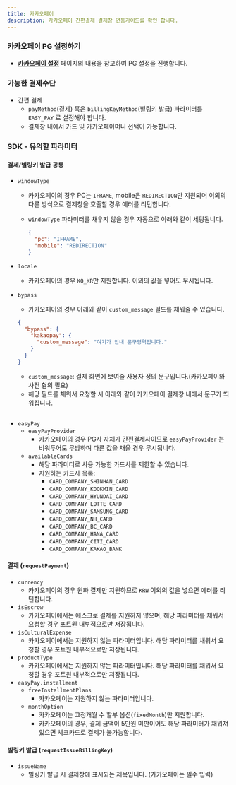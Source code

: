 ```yaml
---
title: 카카오페이
description: 카카오페이 간편결제 결제창 연동가이드를 확인 합니다.
---
```


### **카카오페이 PG 설정하기**

- [**카카오페이 설정**](../../ready/2-pg/pg/kakao) 페이지의 내용을 참고하여 PG 설정을 진행합니다.

### **가능한 결제수단**

- 간편 결제
  - `payMethod`(결제) 혹은 `billingKeyMethod`(빌링키 발급) 파라미터를 `EASY_PAY` 로 설정해야 합니다.
  - 결제창 내에서 카드 및 카카오페이머니 선택이 가능합니다.

### SDK - **유의할 파라미터**

#### **결제/빌링키 발급 공통**

- `windowType`

  - 카카오페이의 경우 PC는 `IFRAME`, mobile은 `REDIRECTION`만 지원되며 이외의 다른 방식으로 결제창을 호출할 경우 에러를 리턴합니다.
  - `windowType` 파라미터를 채우지 않을 경우 자동으로 아래와 같이 세팅됩니다.

    ```json
    {
      "pc": "IFRAME",
      "mobile": "REDIRECTION"
    }
    ```

- `locale`
  - 카카오페이의 경우 `KO_KR`만 지원합니다. 이외의 값을 넣어도 무시됩니다.
- `bypass`

  - 카카오페이의 경우 아래와 같이 `custom_message` 필드를 채워줄 수 있습니다.

  ```json
  {
    "bypass": {
      "kakaopay": {
        "custom_message": "여기가 안내 문구영역입니다."
      }
    }
  }
  ```

  - `custom_message`: 결제 화면에 보여줄 사용자 정의 문구입니다.(카카오페이와 사전 협의 필요)
  - 해당 필드를 채워서 요청할 시 아래와 같이 카카오페이 결제창 내에서 문구가 띄워집니다.

<figure>
  <img
    src="/gitbook-assets/ko/KakaoTalk_Photo_2023-04-10-17-39-36.jpeg"
    alt=""
  />
  <figcaption></figcaption>
</figure>

- `easyPay`
  - `easyPayProvider`
    - 카카오페이의 경우 PG사 자체가 간편결제사이므로 `easyPayProvider` 는 비워두어도 무방하며 다른 값을 채울 경우 무시됩니다.
  - `availableCards`
    - 해당 파라미터로 사용 가능한 카드사를 제한할 수 있습니다.
    - 지원하는 카드사 목록:
      - `CARD_COMPANY_SHINHAN_CARD`
      - `CARD_COMPANY_KOOKMIN_CARD`
      - `CARD_COMPANY_HYUNDAI_CARD`
      - `CARD_COMPANY_LOTTE_CARD`
      - `CARD_COMPANY_SAMSUNG_CARD`
      - `CARD_COMPANY_NH_CARD`
      - `CARD_COMPANY_BC_CARD`
      - `CARD_COMPANY_HANA_CARD`
      - `CARD_COMPANY_CITI_CARD`
      - `CARD_COMPANY_KAKAO_BANK`

#### 결제 (`requestPayment`)

- `currency`
  - 카카오페이의 경우 원화 결제만 지원하므로 `KRW` 이외의 값을 넣으면 에러를 리턴합니다.
- `isEscrow`
  - 카카오페이에서는 에스크로 결제를 지원하지 않으며, 해당 파라미터를 채워서 요청할 경우 포트원 내부적으로만 저장됩니다.
- `isCulturalExpense`
  - 카카오페이에서는 지원하지 않는 파라미터입니다. 해당 파라미터를 채워서 요청할 경우 포트원 내부적으로만 저장됩니다.
- `productType`
  - 카카오페이에서는 지원하지 않는 파라미터입니다. 해당 파라미터를 채워서 요청할 경우 포트원 내부적으로만 저장됩니다.
- `easyPay.installment`
  - `freeInstallmentPlans`
    - 카카오페이는 지원하지 않는 파라미터입니다.
  - `monthOption`
    - 카카오페이는 고정개월 수 할부 옵션(`fixedMonth`)만 지원합니다.
    - 카카오페이의 경우, 결제 금액이 5만원 미만이어도 해당 파라미터가 채워져 있으면 체크카드로 결제가 불가능합니다.

#### 빌링키 발급 (`requestIssueBillingKey`)

- `issueName`
  - 빌링키 발급 시 결제창에 표시되는 제목입니다. (카카오페이는 필수 입력)
